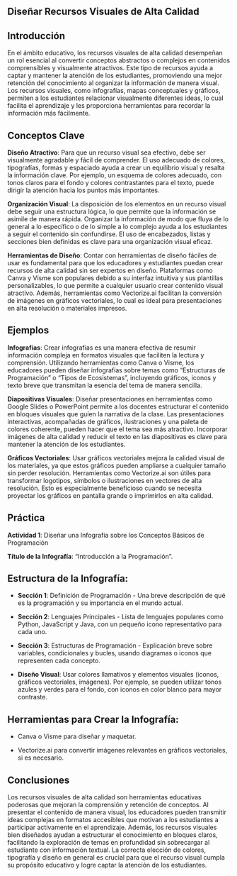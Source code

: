 :::{.justify}
# Diseñar Recursos Visuales de Alta Calidad

## Introducción

En el ámbito educativo, los recursos visuales de alta calidad desempeñan un rol esencial al convertir conceptos abstractos o complejos en contenidos comprensibles y visualmente atractivos. Este tipo de recursos ayuda a captar y mantener la atención de los estudiantes, promoviendo una mejor retención del conocimiento al organizar la información de manera visual. Los recursos visuales, como infografías, mapas conceptuales y gráficos, permiten a los estudiantes relacionar visualmente diferentes ideas, lo cual facilita el aprendizaje y les proporciona herramientas para recordar la información más fácilmente.

## Conceptos Clave

**Diseño Atractivo**: Para que un recurso visual sea efectivo, debe ser visualmente agradable y fácil de comprender. El uso adecuado de colores, tipografías, formas y espaciado ayuda a crear un equilibrio visual y resalta la información clave. Por ejemplo, un esquema de colores adecuado, con tonos claros para el fondo y colores contrastantes para el texto, puede dirigir la atención hacia los puntos más importantes.

**Organización Visual**: La disposición de los elementos en un recurso visual debe seguir una estructura lógica, lo que permite que la información se asimile de manera rápida. Organizar la información de modo que fluya de lo general a lo específico o de lo simple a lo complejo ayuda a los estudiantes a seguir el contenido sin confundirse. El uso de encabezados, listas y secciones bien definidas es clave para una organización visual eficaz.

**Herramientas de Diseño**: Contar con herramientas de diseño fáciles de usar es fundamental para que los educadores y estudiantes puedan crear recursos de alta calidad sin ser expertos en diseño. Plataformas como Canva y Visme son populares debido a su interfaz intuitiva y sus plantillas personalizables, lo que permite a cualquier usuario crear contenido visual atractivo. Además, herramientas como Vectorize.ai facilitan la conversión de imágenes en gráficos vectoriales, lo cual es ideal para presentaciones en alta resolución o materiales impresos.

## Ejemplos

**Infografías**: Crear infografías es una manera efectiva de resumir información compleja en formatos visuales que faciliten la lectura y comprensión. Utilizando herramientas como Canva o Visme, los educadores pueden diseñar infografías sobre temas como “Estructuras de Programación” o “Tipos de Ecosistemas”, incluyendo gráficos, iconos y texto breve que transmitan la esencia del tema de manera sencilla.

**Diapositivas Visuales**: Diseñar presentaciones en herramientas como Google Slides o PowerPoint permite a los docentes estructurar el contenido en bloques visuales que guíen la narrativa de la clase. Las presentaciones interactivas, acompañadas de gráficos, ilustraciones y una paleta de colores coherente, pueden hacer que el tema sea más atractivo. Incorporar imágenes de alta calidad y reducir el texto en las diapositivas es clave para mantener la atención de los estudiantes.

**Gráficos Vectoriales**: Usar gráficos vectoriales mejora la calidad visual de los materiales, ya que estos gráficos pueden ampliarse a cualquier tamaño sin perder resolución. Herramientas como Vectorize.ai son útiles para transformar logotipos, símbolos o ilustraciones en vectores de alta resolución. Esto es especialmente beneficioso cuando se necesita proyectar los gráficos en pantalla grande o imprimirlos en alta calidad.

## Práctica

**Actividad 1**: Diseñar una Infografía sobre los Conceptos Básicos de Programación

**Título de la Infografía**: “Introducción a la Programación”.

## Estructura de la Infografía:

- **Sección 1**: Definición de Programación - Una breve descripción de qué es la programación y su importancia en el mundo actual.

- **Sección 2**: Lenguajes Principales - Lista de lenguajes populares como Python, JavaScript y Java, con un pequeño icono representativo para cada uno.

- **Sección 3**: Estructuras de Programación - Explicación breve sobre variables, condicionales y bucles, usando diagramas o iconos que representen cada concepto.

- **Diseño Visual**: Usar colores llamativos y elementos visuales (iconos, gráficos vectoriales, imágenes). Por ejemplo, se pueden utilizar tonos azules y verdes para el fondo, con iconos en color blanco para mayor contraste.

## Herramientas para Crear la Infografía:

- Canva o Visme para diseñar y maquetar.

- Vectorize.ai para convertir imágenes relevantes en gráficos vectoriales, si es necesario.

## Conclusiones

Los recursos visuales de alta calidad son herramientas educativas poderosas que mejoran la comprensión y retención de conceptos. Al presentar el contenido de manera visual, los educadores pueden transmitir ideas complejas en formatos accesibles que motivan a los estudiantes a participar activamente en el aprendizaje. Además, los recursos visuales bien diseñados ayudan a estructurar el conocimiento en bloques claros, facilitando la exploración de temas en profundidad sin sobrecargar al estudiante con información textual. La correcta elección de colores, tipografía y diseño en general es crucial para que el recurso visual cumpla su propósito educativo y logre captar la atención de los estudiantes.
:::
